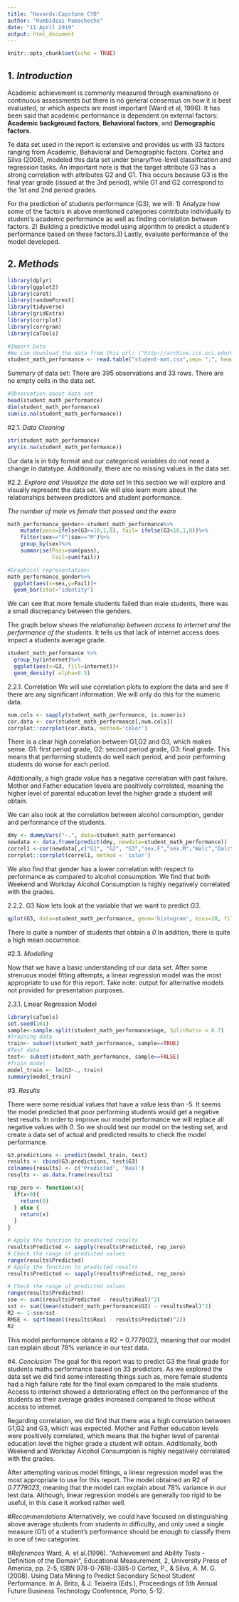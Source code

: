 ---
title: "Havardx:Capstone CYO"
author: "Rumbidzai Pamacheche"
date: "11 April 2019"
output: html_document
---

```{r setup, include=FALSE}
knitr::opts_chunk$set(echo = TRUE)
```

## 1. *Introduction*
Academic achievement is commonly measured through examinations or continuous assessments but there is no general consensus on how it is best evaluated, or which aspects are most important (Ward et al, 1996). It has been said that academic performance is dependent on external factors: **Academic background factors**, **Behavioral factors**, and **Demographic factors**.

Te data set used in the report is extensive and provides us with 33 factors ranging from Academic, Behavioral and Demographic factors. Cortez and Silva (2008), modeled this data set under binary/five-level classification and regression tasks. An important note is that the target attribute G3 has a strong correlation with attributes G2 and G1. This occurs because G3 is the final year grade (issued at the 3rd period), while G1 and G2 correspond to the 1st and 2nd period grades. 

For the prediction of students performance (G3), we will: 1) Analyze how some of the factors in above mentioned categories contribute individually to student's academic performance as well as finding correlation between factors. 2) Building a predictive model using algorithm to predict a student's performance based on these factors.3) Lastly, evaluate performance of the model developed.

## 2. *Methods*

```{r message=FALSE, echo=FALSE}
library(dplyr)
library(ggplot2)
library(caret)
library(randomForest)
library(tidyverse)
library(gridExtra)
library(corrplot)
library(corrgram)
library(caTools)

#Import Data
#We can download the data from this url: ("http://archive.ics.uci.edu/ml/machine-learning-databases/00356/student.zip",temp, mode="wb")
student_math_performance <- read.table("student-mat.csv",sep= ";", header= T)

```

Summary of data set:
There are 395 observations and 33 rows. There are no empty cells in the data set.

```{r message=FALSE, echo=FALSE}
#Observation about data set
head(student_math_performance)
dim(student_math_performance)
sum(is.na(student_math_performance))

```

#2.1. *Data Cleaning*

```{r message=FALSE, echo=FALSE}
str(student_math_performance)
any(is.na(student_math_performance))
```
Our data is in tidy format and our categorical variables do not need a change in datatype. Additionally, there are no missing values in the data set. 
 
#2.2. *Explore and Visualize the data set*
In this section we will explore and visually represent the data set. We will also learn more about the relationships between predictors and student performance. 

*The number of male vs female that passed and the exam*

```{r}

math_performance_gender<-student_math_performance%>%
    mutate(pass=ifelse(G3>=10,1,0), fail= ifelse(G3<10,1,0))%>%
    filter(sex=="F"|sex=="M")%>%
    group_by(sex)%>%
    summarise(Pass=sum(pass), 
              Fail=sum(fail))

#Graphical representation: 
math_performance_gender%>%
  ggplot(aes(x=sex,y=Fail))+
  geom_bar(stat="identity")
```
We can see that more female students failed than male students, there was a small discrepancy between the genders. 

The graph below shows the *relationship between access to internet and the performance of the students*. It tells us that lack of internet access does impact a students average grade.

```{r message=FALSE, echo=FALSE}
student_math_performance %>%
  group_by(internet)%>%
  ggplot(aes(x=G3, fill=internet))+
  geom_density( alpha=0.5)
```

2.2.1. Correlation 
We will use correlation plots to explore the data and see if there are any significant information. We will only do this for the numeric data.

```{r message=FALSE, echo=FALSE}
num.cols <- sapply(student_math_performance, is.numeric)
cor.data <- cor(student_math_performance[,num.cols])
corrplot::corrplot(cor.data, method='color')
```

There is a clear high correlation between G1,G2 and G3, which makes sense. 
G1: first period grade, G2: second period grade, G3: final grade. This means that performing students do well each period, and poor performing students do worse for each period.

Additionally, a high grade value has a negative correlation with past  failure. Mother and Father education levels are positively correlated, meaning the higher level of parental education level the higher grade a student will obtain. 

We can also look at the correlation between alcohol consumption, gender and performance of the students.

```{r}
dmy <- dummyVars("~.", data=student_math_performance)
newdata <- data.frame(predict(dmy, newdata=student_math_performance))
correl1 <-cor(newdata[,c("G1", "G2", "G3","sex.F","sex.M","Walc","Dalc")])
corrplot::corrplot(correl1, method = 'color')
```

We also find that gender has a lower correlation with respect to performance as compared to alcohol consumption. We find that both Weekend and Workday Alcohol Consumption is highly negatively correlated with the grades.

2.2.2. G3
Now lets look at the variable that we want to predict *G3*. 

```{r message=FALSE, echo=FALSE}
qplot(G3, data=student_math_performance, geom='histogram', bins=20, fill=..count.., xlab='G3 (final grade)')
```

There is quite a number of students that obtain a *0*.In addition, there is quite a high mean occurrence.

#2.3. *Modelling*

Now that we have a basic understanding of our data set. After some strenuous model fitting attempts, a linear regression model was the most appropriate to use for this report. Take note: output for alternative models not provided for presentation purposes. 

2.3.1. Linear Regression Model

```{r message=FALSE, echo=FALSE}
library(caTools)
set.seed(101)
sample<-sample.split(student_math_performance$age, SplitRatio = 0.7)
#Training data
train<- subset(student_math_performance, sample==TRUE)
#Test data
test<- subset(student_math_performance, sample==FALSE)
#Train model
model_train <- lm(G3~., train)
summary(model_train)
```

#3. *Results*

There were some residual values that have a value less than -5. It seems the model predicted that poor performing students would get a negative test results. In order to improve our model performance we will replace all negative values with *0*. So we should test our model on the testing set, and create a data set of actual and predicted results to check the model performance.

```{r message=FALSE, echo=FALSE}

G3.predictions <- predict(model_train, test)
results <- cbind(G3.predictions, test$G3)
colnames(results) <- c('Predicted', 'Real')
results <- as.data.frame(results)

rep_zero <- function(x){
  if(x<0){
    return(0)
  } else {
    return(x)
  }
}

# Apply the function to predicted results
results$Predicted <- sapply(results$Predicted, rep_zero)
# Check the range of predicted values
range(results$Predicted)
# Apply the function to predicted results
results$Predicted <- sapply(results$Predicted, rep_zero)

# Check the range of predicted values
range(results$Predicted)
sse <- sum((results$Predicted - results$Real)^2)
sst <- sum((mean(student_math_performance$G3) - results$Real)^2)
R2 <- 1-sse/sst
RMSE <- sqrt(mean((results$Real - results$Predicted)^2))
R2

```

This model performance obtains a R2 = 0.7779023, meaning that our model can explain about 78% variance in our test data. 

#4. *Conclusion*
The goal for this report was to predict G3 the final grade for students maths performance based on 33 predictors. As we explored the data set we did find some interesting things such as, more female students had a high failure rate for the final exam compared to the male students. Access to internet showed a deteriorating effect on the performance of the students as their average grades increased compared to those without access to internet. 

Regarding correlation, we did find that there was a high correlation between G1,G2 and G3, which was expected. Mother and Father education levels were positively correlated, which means that the higher level of parental education level the higher grade a student will obtain. Additionally, both Weekend and Workday Alcohol Consumption is highly negatively correlated with the grades.

After attempting various model fittings, a linear regression model was the most appropriate to use for this report. The model obtained an R2 of *0.7779023*, meaning that the model can explain about 78% variance in our test data. Although, linear regression models are generally too rigid to be useful, in this case it worked rather well.

#*Recommendations*
Alternatively, we could have focused on distinguishing above average students from students in difficulty, and only used a single measure (G1) of a student's performance should be enough to classify them in one of two categories.

#*References*
Ward, A. et al.(1996). "Achievement and Ability Tests - Definition of the Domain", Educational Measurement, 2, University Press of America, pp. 2-5, ISBN 978-0-7618-0385-0 
Cortez, P., & Silva, A. M. G. (2008). Using Data Mining to Predict Secondary School Student Performance. In A. Brito, & J. Teixeira (Eds.), Proceedings of 5th Annual Future Business Technology Conference, Porto, 5-12.